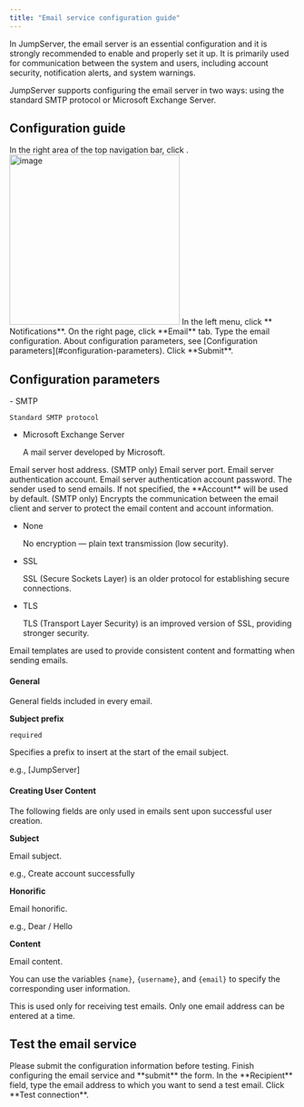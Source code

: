 ```yaml
---
title: "Email service configuration guide"
---
```


In JumpServer, the email server is an essential configuration and it is strongly recommended to enable and properly set it up. It is primarily used for communication between the system and users, including account security, notification alerts, and system warnings.

JumpServer supports configuring the email server in two ways: using the standard SMTP protocol or Microsoft Exchange Server.

## Configuration guide

<Steps>

<Step>
In the right area of the top navigation bar, click <Icon icon="settings" />.

<Frame>
<img src="/images/docs/navs/nav-settings.png" alt="image" width="300"/>
</Frame>
</Step>

<Step>
In the left menu, click **<Icon icon="bell" /> Notifications**.
</Step>

<Step>
On the right page, click **Email** tab.
</Step>

<Step>
Type the email configuration. About configuration parameters, see [Configuration parameters](#configuration-parameters).
</Step>

<Step>
Click **Submit**.
</Step>

</Steps>

## Configuration parameters

<ParamField path="Service" type="string">
  - SMTP

    Standard SMTP protocol

  - Microsoft Exchange Server

    A mail server developed by Microsoft.
</ParamField>

<ParamField path="Host" type="string" required>
  Email server host address.
</ParamField>

<ParamField path="Port" type="number" required>
  (SMTP only) Email server port.
</ParamField>

<ParamField path="Account" type="string">
  Email server authentication account.
</ParamField>

<ParamField path="Password" type="string">
  Email server authentication account password.
</ParamField>

<ParamField path="Sender" type="string">
  The sender used to send emails. If not specified, the **Account** will be used by default.
</ParamField>

<ParamField path="Use ssl/tls" type="string">
  (SMTP only) Encrypts the communication between the email client and server to protect the email content and account information.

  - None

    No encryption — plain text transmission (low security).

  - SSL

    SSL (Secure Sockets Layer) is an older protocol for establishing secure connections.

  - TLS

    TLS (Transport Layer Security) is an improved version of SSL, providing stronger security.
</ParamField>

<ParamField path="Template" type="object">
  Email templates are used to provide consistent content and formatting when sending emails.

  #### General

  General fields included in every email.

  **Subject prefix**

  `required` 

  Specifies a prefix to insert at the start of the email subject.

  e.g., [JumpServer]

  #### Creating User Content

  The following fields are only used in emails sent upon successful user creation. 

  **Subject**

  Email subject.

  e.g., Create account successfully

  **Honorific**

  Email honorific.

  e.g., Dear / Hello

  **Content**

  Email content.

  You can use the variables `{name}`, `{username}`, and `{email}` to specify the corresponding user information.
</ParamField>

<ParamField path="Recipient" type="string">
  This is used only for receiving test emails. Only one email address can be entered at a time.
</ParamField> 

## Test the email service

<Note>
Please submit the configuration information before testing.
</Note>

<Steps>

<Step>
Finish configuring the email service and **submit** the form.
</Step>

<Step>
In the **Recipient** field, type the email address to which you want to send a test email.
</Step>

<Step>
Click **Test connection**.
</Step>

</Steps>